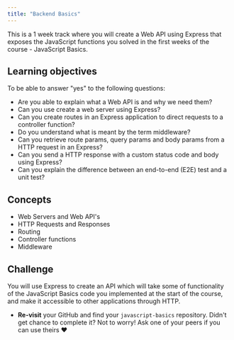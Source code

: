 ```yaml
---
title: "Backend Basics"
---
```


This is a 1 week track where you will create a Web API using Express that exposes the JavaScript functions you solved in the first weeks of the course - JavaScript Basics.

## Learning objectives

To be able to answer "yes" to the following questions:

- Are you able to explain what a Web API is and why we need them?
- Can you use create a web server using Express?
- Can you create routes in an Express application to direct requests to a controller function?
- Do you understand what is meant by the term middleware?
- Can you retrieve route params, query params and body params from a HTTP request in an Express?
- Can you send a HTTP response with a custom status code and body using Express?
- Can you explain the difference between an end-to-end (E2E) test and a unit test?

## Concepts

- Web Servers and Web API's
- HTTP Requests and Responses
- Routing
- Controller functions
- Middleware

## Challenge

You will use Express to create an API which will take some of functionality of the JavaScript Basics code you implemented at the start of the course, and make it accessible to other applications through HTTP.

- **Re-visit** your GitHub and find your `javascript-basics` repository. Didn't get chance to complete it? Not to worry! Ask one of your peers if you can use theirs :heart:
